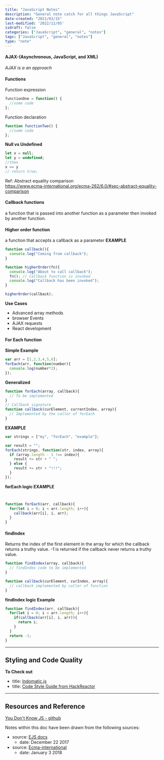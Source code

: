 ```yaml
---
title: "JavaScript Notes"
description: "General note catch for all things JavaScript"
date-created: "2021/03/15"
last-modified: '2022/12/05'
isdraft: false
categories: ["JavaScript", "general", "notes"]
tags: ["JavaScript", "general", "notes"]
type: "note"
---
```


#### AJAX-(Asynchronous, JavaScript, and XML)

_AJAX is a an approach_

#### Functions

Function expression

```JavaScript
functionOne = function() {
  //some code
};

```

Function declaration

```JavaScript
function functionTwo() {
  //some code
};
```

**Null vs Undefined**

```JavaScript
let x = null;
let y = undefined;
//then
x == y
// return true;
```

Ref: Abstract equality comparison </br> https://www.ecma-international.org/ecma-262/6.0/#sec-abstract-equality-comparison

#### Callback functions

a function that is passed into another function as a parameter then invoked by another function.

#### Higher order function

a function that accepts a callback as a parameter
**EXAMPLE**

```JavaScript
function callback(){
  console.log("Coming from callback");
}

function higherOrder(fn){
  console.log("About to call callback");
  fn(); // Callback function is invoked
  console.log("Callback has been invoked");
}

higherOrder(callback);
```

**Use Cases**

- Advanced array methods
- browser Events
- AJAX requests
- React development

#### For Each function

**Simple Example**

```JavaScript
var arr = [1,2,3,4,5,6];
forEach(arr, function(number){
  console.log(number*2);
});
```

**Generalized**

```JavaScript
function forEach(array, callback){
  // To be implemented
}
// Callback signature
function callback(curElement, currentIndex, array){
  // Implemented by the caller of forEach
}
```

**EXAMPLE**

```JavaScript
var strings = ["my", "forEach", "example"];

var result = "";
forEach(strings, function(str, index, array){
  if (array.length - 1 !== index){
    result += str + " ";
  } else {
    result += str + "!!!";
  }
});
```

**forEach logic EXAMPLE**

```JavaScript


function forEach(arr, callback){
  for(let i = 0; i < arr.length; i++){
    callback(arr[i], i, arr);
  }
}
```

#### findIndex

Returns the index of the first element in the array for which the callback returns a truthy value. -1 is returned if the callback never returns a truthy value.

```JavaScript
function findIndex(array, callback){
  // findIndex code to be implemented
}

function callback(curElement, curIndex, array){
  // callback implemented by caller of function
}
```

**findIndex logic Example**

```JavaScript
function findIndex(arr, callback){
  for(let i = 0; i < arr.length; i++){
    if(callback(arr[i], i, arr)){
      return i;
    }
  }
  return -1;
}
```

---

## Styling and Code Quality

**To Check out**

- title: [Indomatic.js](https://github.com/rwaldron/idiomatic.js/)
- title: [Code Style Guide from HackReactor](http://prep.hackreactor.com/courses/hack-reactor-prep/lectures/1792327)

---

## Resources and Reference

[You Don't Know JS - github](https://github.com/getify/You-Dont-Know-JS)

Notes within this doc have been drawn from the following sources:

- source: [EJS docs](http://ejs.co/)
  - date: December 22 2017
- source: [Ecma-international](https://www.ecma-international.org/ecma-262/6.0/)
  - date: January 3 2018
